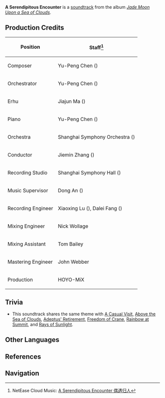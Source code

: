 {{Soundtrack Infobox
|title          =
|image          = Jade Moon Upon a Sea of Clouds.jpg
|album          = Jade Moon Upon a Sea of Clouds
|disc           = 2
|number         = 43
|featured       =
|featured2      =
|featured3      =
|featured_disc  =
|featured_disc2 =
|featured_disc3 =
|youtube_id     = c0jZ7sPyouE
|youtube_time   = 776
|spotify_id     = 3kdnGNISjQ8vstmQmx8uaH
|played_in      = Huaguang Stone Forest
|during         = [[Huaguang Stone Forest]] (Day)
|domain         =
|previous       = A Casual Visit
|next           = Freedom of Crane
}}
'''A Serendipitous Encounter''' is a [[soundtrack]] from the album ''[[Jade Moon Upon a Sea of Clouds]]''.

==Production Credits==
{| class="wikitable" style="text-align:left; height:0.5em"
! Position
! Staff<ref>NetEase Cloud Music: [https://music.163.com/#/song?id=1492276611 A Serendipitous Encounter 偶遇归人]</ref>
|-
! Composer
| Yu-Peng Chen ({{Lang|zh=陈致逸|mini=1}})
|-
! Orchestrator
| Yu-Peng Chen ({{Lang|zh=陈致逸|mini=1}})
|-
! Erhu
| Jiajun Ma ({{Lang|zh=马稼骏|mini=1}})
|-
! Piano
| Yu-Peng Chen ({{Lang|zh=陈致逸|mini=1}})
|-
! Orchestra
| Shanghai Symphony Orchestra ({{Lang|zh=上海交响乐团|mini=1}})
|-
! Conductor
| Jiemin Zhang ({{Lang|zh=张洁敏|mini=1}})
|-
! Recording Studio
| Shanghai Symphony Hall ({{Lang|zh=上海交响乐团音乐厅|mini=1}})
|-
! Music Supervisor
| Dong An ({{Lang|zh=安栋|mini=1}})
|-
! Recording Engineer
| Xiaoxing Lu ({{Lang|zh=陆晓幸|mini=1}}), Dalei Fang ({{Lang|zh=房大磊|mini=1}})
|-
! Mixing Engineer
| Nick Wollage
|-
! Mixing Assistant
| Tom Bailey
|-
! Mastering Engineer
| John Webber
|-
! Production
| HOYO-MiX
|}

==Trivia==
* This soundtrack shares the same theme with [[A Casual Visit]], [[Above the Sea of Clouds]], [[Adeptus' Retirement]], [[Freedom of Crane]], [[Rainbow at Summit]], and [[Rays of Sunlight]].

==Other Languages==
{{Other Languages|default_hidden = 1
|en      = A Serendipitous Encounter
|zhs     = 偶遇归人
|zhs_rm  = Ǒuyù Guīrén
|zht     = 偶遇歸人
|zht_rm  = Ǒuyù Guīrén
|ja      = 偶然の出会い
|ja_rm   = Guuzen no Deai
}}

==References==
{{Reflist}}

==Navigation==
{{Soundtrack Navbox|Jade Moon Upon a Sea of Clouds}}